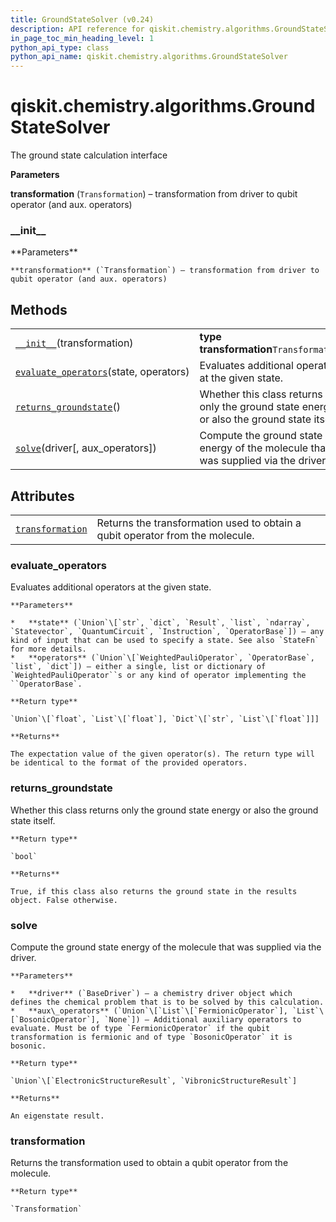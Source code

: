 ```yaml
---
title: GroundStateSolver (v0.24)
description: API reference for qiskit.chemistry.algorithms.GroundStateSolver in qiskit v0.24
in_page_toc_min_heading_level: 1
python_api_type: class
python_api_name: qiskit.chemistry.algorithms.GroundStateSolver
---
```


<span id="qiskit-chemistry-algorithms-groundstatesolver" />

# qiskit.chemistry.algorithms.GroundStateSolver

<Class id="qiskit.chemistry.algorithms.GroundStateSolver" isDedicatedPage={true} github="https://github.com/qiskit-community/qiskit-aqua/tree/stable/0.8/qiskit/chemistry/algorithms/ground_state_solvers/ground_state_solver.py" signature="GroundStateSolver(transformation)" modifiers="class">
  The ground state calculation interface

  **Parameters**

  **transformation** (`Transformation`) – transformation from driver to qubit operator (and aux. operators)

  ### \_\_init\_\_

  <Function id="qiskit.chemistry.algorithms.GroundStateSolver.__init__" signature="__init__(transformation)">
    **Parameters**

    **transformation** (`Transformation`) – transformation from driver to qubit operator (and aux. operators)
  </Function>

  ## Methods

  |                                                                                                                                                                                |                                                                                          |
  | ------------------------------------------------------------------------------------------------------------------------------------------------------------------------------ | ---------------------------------------------------------------------------------------- |
  | [`__init__`](#qiskit.chemistry.algorithms.GroundStateSolver.__init__ "qiskit.chemistry.algorithms.GroundStateSolver.__init__")(transformation)                                 | **type transformation**`Transformation`                                                  |
  | [`evaluate_operators`](#qiskit.chemistry.algorithms.GroundStateSolver.evaluate_operators "qiskit.chemistry.algorithms.GroundStateSolver.evaluate_operators")(state, operators) | Evaluates additional operators at the given state.                                       |
  | [`returns_groundstate`](#qiskit.chemistry.algorithms.GroundStateSolver.returns_groundstate "qiskit.chemistry.algorithms.GroundStateSolver.returns_groundstate")()              | Whether this class returns only the ground state energy or also the ground state itself. |
  | [`solve`](#qiskit.chemistry.algorithms.GroundStateSolver.solve "qiskit.chemistry.algorithms.GroundStateSolver.solve")(driver\[, aux\_operators])                               | Compute the ground state energy of the molecule that was supplied via the driver.        |

  ## Attributes

  |                                                                                                                                                  |                                                                               |
  | ------------------------------------------------------------------------------------------------------------------------------------------------ | ----------------------------------------------------------------------------- |
  | [`transformation`](#qiskit.chemistry.algorithms.GroundStateSolver.transformation "qiskit.chemistry.algorithms.GroundStateSolver.transformation") | Returns the transformation used to obtain a qubit operator from the molecule. |

  ### evaluate\_operators

  <Function id="qiskit.chemistry.algorithms.GroundStateSolver.evaluate_operators" signature="evaluate_operators(state, operators)" modifiers="abstract">
    Evaluates additional operators at the given state.

    **Parameters**

    *   **state** (`Union`\[`str`, `dict`, `Result`, `list`, `ndarray`, `Statevector`, `QuantumCircuit`, `Instruction`, `OperatorBase`]) – any kind of input that can be used to specify a state. See also `StateFn` for more details.
    *   **operators** (`Union`\[`WeightedPauliOperator`, `OperatorBase`, `list`, `dict`]) – either a single, list or dictionary of `WeightedPauliOperator``s or any kind of operator implementing the ``OperatorBase`.

    **Return type**

    `Union`\[`float`, `List`\[`float`], `Dict`\[`str`, `List`\[`float`]]]

    **Returns**

    The expectation value of the given operator(s). The return type will be identical to the format of the provided operators.
  </Function>

  ### returns\_groundstate

  <Function id="qiskit.chemistry.algorithms.GroundStateSolver.returns_groundstate" signature="returns_groundstate()" modifiers="abstract">
    Whether this class returns only the ground state energy or also the ground state itself.

    **Return type**

    `bool`

    **Returns**

    True, if this class also returns the ground state in the results object. False otherwise.
  </Function>

  ### solve

  <Function id="qiskit.chemistry.algorithms.GroundStateSolver.solve" signature="solve(driver, aux_operators=None)" modifiers="abstract">
    Compute the ground state energy of the molecule that was supplied via the driver.

    **Parameters**

    *   **driver** (`BaseDriver`) – a chemistry driver object which defines the chemical problem that is to be solved by this calculation.
    *   **aux\_operators** (`Union`\[`List`\[`FermionicOperator`], `List`\[`BosonicOperator`], `None`]) – Additional auxiliary operators to evaluate. Must be of type `FermionicOperator` if the qubit transformation is fermionic and of type `BosonicOperator` it is bosonic.

    **Return type**

    `Union`\[`ElectronicStructureResult`, `VibronicStructureResult`]

    **Returns**

    An eigenstate result.
  </Function>

  ### transformation

  <Attribute id="qiskit.chemistry.algorithms.GroundStateSolver.transformation">
    Returns the transformation used to obtain a qubit operator from the molecule.

    **Return type**

    `Transformation`
  </Attribute>
</Class>

